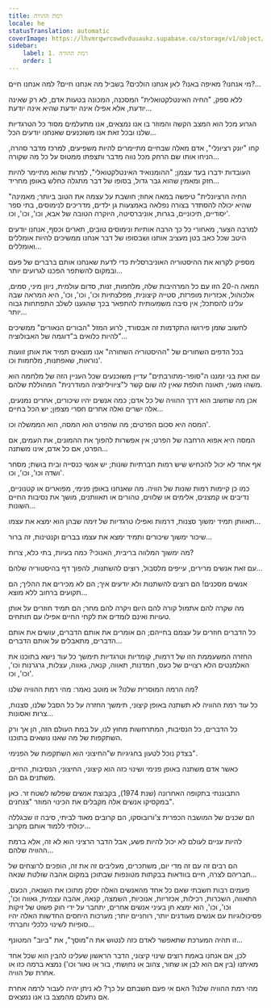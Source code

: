 ```yaml
---
title: רמת ההוויה
locale: he
statusTranslation: automatic
coverImage: https://lhvmrqwrcowdvduuaukz.supabase.co/storage/v1/object/public/strapi-uploads/small_cover-tratado-de-psicologia-revolucionaria.webp-5e15e1cec4e0ebebcde5d7fc7565d8fd.webp
sidebar:
    label: 1. רמת ההוויה
    order: 1
---
```

מי אנחנו? מאיפה באנו? לאן אנחנו הולכים? בשביל מה אנחנו חיים? למה אנחנו חיים?...

ללא ספק, "החיה האינטלקטואלית" המסכנה, המכונה בטעות אדם, לא רק שאינה יודעת, אלא אפילו אינה יודעת שהיא אינה יודעת...

הגרוע מכל הוא המצב הקשה והמוזר בו אנו נמצאים, אנו מתעלמים מסוד כל הטרגדיות שלנו ובכל זאת אנו משוכנעים שאנחנו יודעים הכל...

קחו "יונק רציונלי", אדם מאלה שבחיים מתיימרים להיות משפיעים, למרכז מדבר סהרה, הניחו אותו שם הרחק מכל נווה מדבר ותצפתו ממטוס על כל מה שקורה...

העובדות ידברו בעד עצמן; "ההומנואיד האינטלקטואלי", למרות שהוא מתיימר להיות חזק ומאמין שהוא גבר גדול, בסופו של דבר מתגלה כחלש באופן מחריד...

"החיה הרציונלית" טיפשה במאה אחוז; חושבת על עצמה את הטוב ביותר; מאמינה שהיא יכולה להסתדר בצורה נפלאה באמצעות גן ילדים, מדריכים לנימוסים, בתי ספר יסודיים, תיכוניים, בגרות, אוניברסיטה, היוקרה הטובה של אבא, וכו', וכו', וכו'.

למרבה הצער, מאחורי כל כך הרבה אותיות ונימוסים טובים, תארים וכסף, אנחנו יודעים היטב שכל כאב בטן מעציב אותנו ושבסופו של דבר אנחנו ממשיכים להיות אומללים ואומללים...

מספיק לקרוא את ההיסטוריה האוניברסלית כדי לדעת שאנחנו אותם ברברים של פעם ובמקום להשתפר הפכנו לגרועים יותר...

המאה ה-20 הזו עם כל המרהיבות שלה, מלחמות, זנות, סדום עולמית, ניוון מיני, סמים, אלכוהול, אכזריות מופרזת, סטייה קיצונית, מפלצתיות וכו', וכו', וכו', היא המראה שבה עלינו להסתכל; אין סיבה משמעותית להתפאר בכך שהגענו לשלב התפתחות גבוה יותר...

לחשוב שזמן פירושו התקדמות זה אבסורד, לרוע המזל "הבורים הנאורים" ממשיכים להיות כלואים ב"דוגמה של האבולוציה"...

בכל הדפים השחורים של "ההיסטוריה השחורה" אנו מוצאים תמיד את אותן זוועות נוראות, שאפתנות, מלחמות וכו'.

עם זאת בני זמננו ה"סופר-מתורבתים" עדיין משוכנעים שכל העניין הזה של מלחמה הוא משהו משני, תאונה חולפת שאין לה שום קשר ל"ציוויליזציה המודרנית" המהוללת שלהם.

אכן מה שחשוב הוא דרך ההוויה של כל אדם; כמה אנשים יהיו שיכורים, אחרים נמנעים, אלה ישרים ואלה אחרים חסרי מצפון; יש הכל בחיים...

המסה היא סכום הפרטים; מה שהפרט הוא המסה, הוא הממשלה וכו'.

המסה היא אפוא הרחבה של הפרט; אין אפשרות להפוך את ההמונים, את העמים, אם הפרט, אם כל אדם, אינו משתנה...

אף אחד לא יכול להכחיש שיש רמות חברתיות שונות; יש אנשי כנסייה ובית בושת; מסחר ושדה וכו', וכו', וכו'.

כמו כן קיימות רמות שונות של הוויה. מה שאנחנו באופן פנימי, מפוארים או קטנוניים, נדיבים או קמצנים, אלימים או שלווים, טהורים או תאוותנים, מושך את נסיבות החיים השונות...

תאוותן תמיד ימשוך סצנות, דרמות ואפילו טרגדיות של זימה שבהן הוא ימצא את עצמו...

שיכור ימשוך שיכורים ותמיד ימצא את עצמו בברים וקנטינות, זה ברור...

מה ימשוך המלווה בריבית, האנוכי? כמה בעיות, בתי כלא, צרות?

עם זאת אנשים מרירים, עייפים מלסבול, רוצים להשתנות, להפוך דף בהיסטוריה שלהם...

אנשים מסכנים! הם רוצים להשתנות ולא יודעים איך; הם לא מכירים את ההליך; הם תקועים ברחוב ללא מוצא...

מה שקרה להם אתמול קורה להם היום ויקרה להם מחר; הם תמיד חוזרים על אותן טעויות ואינם לומדים את לקחי החיים אפילו עם תותחים.

כל הדברים חוזרים על עצמם בחייהם; הם אומרים את אותם הדברים, עושים את אותם הדברים, מתאבלים על אותם הדברים...

החזרה המשעממת הזו של דרמות, קומדיות וטרגדיות תימשך כל עוד נישא בתוכנו את האלמנטים הלא רצויים של כעס, חמדנות, תאווה, קנאה, גאווה, עצלות, גרגרנות וכו', וכו', וכו'.

מה הרמה המוסרית שלנו? או מוטב נאמר: מהי רמת ההוויה שלנו?

כל עוד רמת ההוויה לא תשתנה באופן קיצוני, תימשך החזרה על כל הסבל שלנו, סצנות, צרות ואסונות...

כל הדברים, כל הנסיבות, המתרחשות מחוץ לנו, על במת העולם הזה, הן אך ורק השתקפות של מה שאנו נושאים בתוכנו.

בצדק נוכל לטעון בחגיגיות ש"החיצוני הוא השתקפות של הפנימי".

כאשר אדם משתנה באופן פנימי ושינוי כזה הוא קיצוני, החיצוני, הנסיבות, החיים, משתנים גם הם.

התבוננתי בתקופה האחרונה (שנת 1974), בקבוצת אנשים שפלשו לשטח זר. כאן במקסיקו אנשים אלה מקבלים את הכינוי המוזר "צנחנים".

הם שכנים של המושבה הכפרית צ'ורובוסקו, הם קרובים מאוד לביתי, סיבה זו שבגללה יכולתי ללמוד אותם מקרוב...

להיות עניים לעולם לא יכול להיות פשע, אבל הדבר הרציני הוא לא זה, אלא ברמת ההוויה שלהם...

הם רבים זה עם זה מדי יום, משתכרים, מעליבים זה את זה, הופכים לרוצחים של חבריהם לצרה, חיים בוודאות בבקתות מטונפות שבתוכן במקום אהבה שולטת שנאה...

פעמים רבות חשבתי שאם כל אחד מהאנשים האלה יסלק מתוכו את השנאה, הכעס, התאווה, השכרות, רכילות, אכזריות, אנוכיות, השמצה, קנאה, אהבה עצמית, גאווה וכו', וכו', וכו', הוא ימצא חן בעיני אנשים אחרים, יתחבר על ידי חוק פשוט של זיקות פסיכולוגיות עם אנשים מעודנים יותר, רוחניים יותר; מערכות היחסים החדשות האלה יהיו סופיות לשינוי כלכלי וחברתי...

זו תהיה המערכת שתאפשר לאדם כזה לנטוש את ה"מוסך", את "ביוב" המטונף...

לכן, אם אנחנו באמת רוצים שינוי קיצוני, הדבר הראשון שעלינו להבין הוא שכל אחד מאיתנו (בין אם הוא לבן או שחור, צהוב או נחושתי, בור או נאור וכו') נמצא ברמה כזו או אחרת של הוויה.

מהי רמת ההוויה שלנו? האם אי פעם חשבתם על כך? לא ניתן יהיה לעבור לרמה אחרת אם נתעלם מהמצב בו אנו נמצאים.


